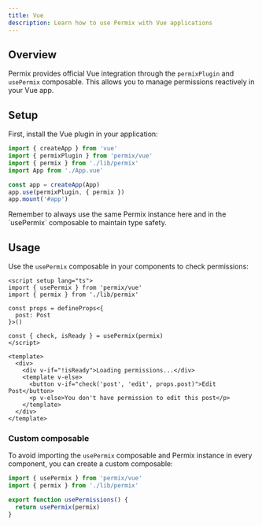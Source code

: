 ```yaml
---
title: Vue
description: Learn how to use Permix with Vue applications
---
```


## Overview

Permix provides official Vue integration through the `permixPlugin` and `usePermix` composable. This allows you to manage permissions reactively in your Vue app.

<Steps>

<Step>

## Setup

First, install the Vue plugin in your application:

```ts
import { createApp } from 'vue'
import { permixPlugin } from 'permix/vue'
import { permix } from './lib/permix'
import App from './App.vue'

const app = createApp(App)
app.use(permixPlugin, { permix })
app.mount('#app')
```

<Callout>
Remember to always use the same Permix instance here and in the `usePermix` composable to maintain type safety.
</Callout>

</Step>

<Step>

## Usage

Use the `usePermix` composable in your components to check permissions:

```vue
<script setup lang="ts">
import { usePermix } from 'permix/vue'
import { permix } from './lib/permix'

const props = defineProps<{
  post: Post
}>()

const { check, isReady } = usePermix(permix)
</script>

<template>
  <div>
    <div v-if="!isReady">Loading permissions...</div>
    <template v-else>
      <button v-if="check('post', 'edit', props.post)">Edit Post</button>
      <p v-else>You don't have permission to edit this post</p>
    </template>
  </div>
</template>
```

### Custom composable

To avoid importing the `usePermix` composable and Permix instance in every component, you can create a custom composable:

```ts
import { usePermix } from 'permix/vue'
import { permix } from './lib/permix'

export function usePermissions() {
  return usePermix(permix)
}
```

</Step>

</Steps>
